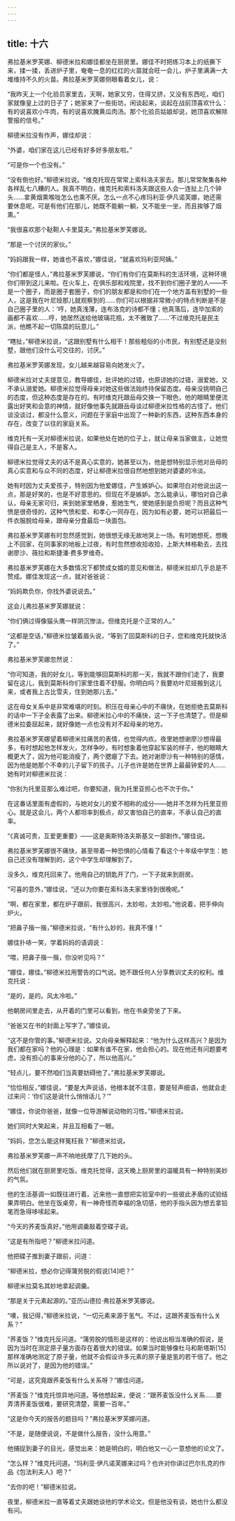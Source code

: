```yaml
---
---
---
```

title: 十六
---



弗拉基米罗芙娜、柳德米拉和娜佳都坐在厨房里。娜佳不时把练习本上的纸撕下来，揉一揉，丢进炉子里，奄奄一息的红红的火苗就会旺一会儿，炉子里满满一大堆维持不久的火苗。弗拉基米罗芙娜侧眼看着女儿，说：

“我昨天上一个化验员家里去，天啊，她家又穷，住得又挤，又没有东西吃，咱们家就像皇上过的日子了；她家来了一些街坊，闲谈起来，谈起在战前顶喜欢什么：有的说喜欢小牛肉，有的说喜欢腌黄瓜肉汤。那个化验员姑娘却说，她顶喜欢解除警报的信号。”

柳德米拉没有作声，娜佳却说：

“外婆，咱们家在这儿已经有好多好多朋友啦。”

“可是你一个也没有。”

“没有倒也好。”柳德米拉说。“维克托现在常常上索科洛夫家去。那儿常常聚集各种各样乱七八糟的人。我真不明白，维克托和索科洛夫跟这些人会一连扯上几个钟头……拿黄烟熏喉咙怎么也熏不厌。怎么一点不心疼玛利亚·伊凡诺芙娜，她还需要休息呢，可是有他们在那儿，她既不能躺一躺，又不能坐一坐，而且挨够了烟熏。”

“我很喜欢那个鞑靼人卡里莫夫。”弗拉基米罗芙娜说。

“那是一个讨厌的家伙。”

“妈妈跟我一样，她谁也不喜欢，”娜佳说，“就喜欢玛利亚阿姨。”

“你们都是怪人，”弗拉基米罗芙娜说，“你们有你们在莫斯科的生活环境，这种环境你们带到这儿来啦。在火车上，在俱乐部和戏院里，找不到你们圈子里的人——不是一个圈子，而是圈子套圈子，你们的朋友都是和你们在一个地方盖有别墅的一些人，这是我在叶尼娅那儿就观察到的……你们可以根据非常微小的特点判断是不是自己圈子里的人：‘哼，她真浅薄，连布洛克的诗都不懂；他真落后，连毕加索的画都不喜欢……哼，她居然送给他玻璃花瓶，太不雅致了……’不过维克托是民主派，他瞧不起一切陈腐的玩意儿。”

“瞎扯，”柳德米拉说，“这跟别墅有什么相干！那些粗俗的小市民，有别墅还是没别墅，跟他们没什么可交往的，讨厌。”

弗拉基米罗芙娜发现，女儿越来越容易向她发火了。

柳德米拉对丈夫提意见，教导娜佳，批评她的过错，也原谅她的过错，溺爱她，又不承认溺爱她。柳德米拉觉得母亲对她这些做法始终持保留态度。母亲没挑明自己的态度，但这种态度是存在的。有时维克托跟岳母交换一下眼色，他的眼睛里便流露出好笑和会意的神情，就好像他事先就跟岳母谈过柳德米拉性格的古怪了。他们谈没谈过，都没什么意义，问题在于家庭中出现了一种新的东西，这种东西本身的存在，改变了以往的家庭关系。

维克托有一天对柳德米拉说，如果他处在她的位子上，就让母亲当家做主，让她觉得自己是主人，不是客人。

柳德米拉觉得丈夫的话不是真心实意的，她甚至以为，他是想特别显示他对岳母的真心实意和与众不同的态度，好让柳德米拉很自然地想到她对婆婆的冷淡。

她有时因为丈夫爱孩子，特别因为他爱娜佳，产生嫉妒心。如果坦白对他说出这一点，那是好笑的，也是不好意思的。但现在不是嫉妒。怎么能承认，哪怕对自己承认，母亲无家可归，来到她家里栖身，惹她生气，使她感到是负担呢？而且这种气愤是很奇怪的，这种气愤和爱、和孝心一同存在，因为如有必要，她可以把最后一件衣服脱给母亲，跟母亲分食最后一块面包。

弗拉基米罗芙娜有时忽然感觉到，她很想无缘无故地哭上一场。有时她想死，想晚上不回家，在同事家的地板上过夜，有时忽然想收拾收拾，上斯大林格勒去，去找谢廖沙、薇拉和斯捷潘·费多罗维奇。

弗拉基米罗芙娜在大多数情况下都赞成女婿的意见和做法，柳德米拉却几乎总是不赞成。娜佳发现这一点，就对爸爸说：

“妈妈欺负你，你找外婆说说去。”

这会儿弗拉基米罗芙娜就说：

“你们俩过得像猫头鹰一样阴沉惨淡。但维克托是个正常的人。”

“这都是空话，”柳德米拉皱着眉头说，“等到了回莫斯科的日子，您和维克托就快活了。”

弗拉基米罗芙娜忽然说：

“你可知道，我的好女儿，等到能够回莫斯科的那一天，我就不跟你们走了，我要留在这儿，我到莫斯科你们家里住着不舒服。你明白吗？我要劝叶尼娅搬到这儿来，或者我上古比雪夫，住到她那儿去。”

这在母女关系中是非常难堪的时刻。积压在母亲心中的不痛快，在她拒绝去莫斯科的话中一下子全表露了出来。柳德米拉心中的不痛快，这一下子也清楚了。但是柳德米拉委屈起来，就好像她一点也没有对不起母亲的地方。

弗拉基米罗芙娜望着柳德米拉痛苦的表情，也觉得内疚。夜里她想谢廖沙想得最多，有时想起他怎样发火，怎样争吵，有时想象着他穿起军装的样子，他的眼睛大概更大了，因为他可能消瘦了，两个腮瘪了下去。她对谢廖沙有一种特别的感情，因为他是她那个不幸的儿子留下的孩子。儿子也许是她在世界上最最钟爱的人……她有时对柳德米拉说：

“你别为托里亚那么难过吧，你要知道，我为托里亚担心也不次于你。”

在这番话里面有虚假的，与她对女儿的爱不相称的成分——她并不怎样为托里亚担心。就是这会儿，两个人都坦率到极点，却又害怕自己的直率，不承认自己的直率。

“《真诚可贵，互爱更重要》——这是奥斯特洛夫斯基又一部剧作。”娜佳说。

弗拉基米罗芙娜很不痛快，甚至带着一种恐惧的心情看了看这个十年级中学生：她自己还没有理解到的，这个中学生却理解到了。

没多久，维克托回来了。他用自己的钥匙开了门，一下子就来到厨房。

“可喜的意外，”娜佳说，“还以为你要在索科洛夫家里待到很晚呢。”

“啊，都在家里，都在炉子跟前，我很高兴，太妙啦，太妙啦。”他说着，把手伸向炉火。

“把鼻子揩一揩，”柳德米拉说，“有什么妙的，我真不懂！”

娜佳扑哧一笑，学着妈妈的语调说：

“喂，把鼻子揩一揩，你没听见吗？”

“娜佳，娜佳。”柳德米拉用警告的口气说。她不跟任何人分享教训丈夫的权利。维克托说：

“是的，是的。风太冷啦。”

他朝房间里走去，从开着的门里可以看到，他在书桌旁坐了下来。

“爸爸又在书的封面上写字了。”娜佳说。

“这不是你管的事。”柳德米拉说。又向母亲解释起来：“他为什么这样高兴？是因为我们都在家吗？他的心理是：如果有谁不在家，他会担心的。现在他还有问题要考虑，没有担心的事来分他的心了，所以他高兴。”

“轻点儿，要不然咱们当真要妨碍他了。”弗拉基米罗芙娜说。

“恰恰相反，”娜佳说，“要是大声说话，他根本就不注意，要是轻声细语，他就会走过来问：‘你们这是说什么悄悄话儿？’”

“娜佳，你说你爸爸，就像一位导游解说动物的习性。”柳德米拉说。

她们同时大笑起来，并且互相看了一眼。

“妈妈，您怎么能这样冤枉我？”柳德米拉说。

弗拉基米罗芙娜一声不响地抚摩了几下她的头。

然后他们就在厨房里吃饭。维克托觉得，这天晚上厨房里的温暖具有一种特别美妙的气氛。

他的生活基调一如既往进行着。近来他一直想把实验室中的一些彼此矛盾的试验结果弄明白。他坐在饭桌旁，有一神奇怪而幸福的急切感，他的手指头因为想去拿铅笔而急得哆嗦起来。

“今天的荞麦饭真好。”他用调羹敲着空碟子说。

“这是有所指吧？”柳德米拉问道。

他把碟子推到妻子跟前，问道：

“柳德米拉，想必你记得蒲劳脱的假说[14]吧？”

柳德米拉莫名其妙地拿起调羹。

“那是关于元素起源的。”亚历山德拉·弗拉基米罗芙娜说。

“噢，我记得，”柳德米拉说，“一切元素来源于氢气。不过，这跟荞麦饭有什么关系？”

“荞麦饭？”维克托反问道。“蒲劳脱的情形是这样的：他说出相当准确的假说，是因为当时在测定原子量方面存在着很大的错误。如果当时能够像杜马和斯塔斯[15]那样准确地测定了原子量，他就不会假设许多元素的原子量是氢的若干倍了。他之所以说对了，是因为他的错误。”

“可是，这究竟跟荞麦饭有什么关系呀？”娜佳问道。

“荞麦饭？”维克托惊异地问道。等他想起来，便说：“跟荞麦饭没什么关系……要弄清荞麦饭很难，要研究清楚，需要一百年。”

“这是你今天的报告的题目吗？”弗拉基米罗芙娜问道。

“不是，是随便说说，不是做什么报告，没什么用意。”

他捕捉到妻子的目光，感觉出来：她是明白的，明白他又一心一意想他的论文了。

“怎么样？”维克托问道。“玛利亚·伊凡诺芙娜来过吗？也许对你讲过巴尔扎克的作品《包法利夫人》吧？”

“去你的吧！”柳德米拉说。

夜里，柳德米拉一直等着丈夫跟她谈他的学术论文。但是他没有谈，她也什么都没有问。